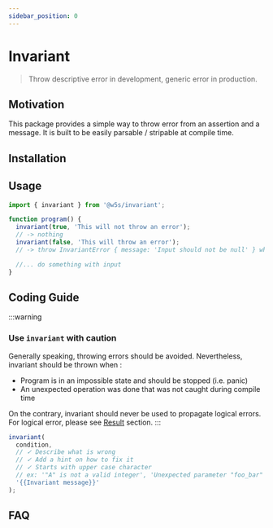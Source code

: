 ```yaml
---
sidebar_position: 0
---
```



# Invariant

> Throw descriptive error in development, generic error in production.

<PackageBadgeGroup apiHref="/api/invariant" />

## Motivation

This package provides a simple way to throw error from an assertion and a message.
It is built to be easily parsable / stripable at compile time.

## Installation

<PackageInstallBlock packageName="@w5s/invariant" />

## Usage

```ts
import { invariant } from '@w5s/invariant';

function program() {
  invariant(true, 'This will not throw an error'); 
  // -> nothing
  invariant(false, 'This will throw an error'); 
  // -> throw InvariantError { message: 'Input should not be null' } when input is null or undefined

  //... do something with input
}
```

## Coding Guide

:::warning

### Use `invariant` with caution

Generally speaking, throwing errors should be avoided.
Nevertheless, invariant should be thrown when :

- Program is in an impossible state and should be stopped (i.e. panic)
- An unexpected operation was done that was not caught during compile time

On the contrary, invariant should never be used to propagate logical errors.
For logical error, please see [Result](./core/result) section.
:::

```ts
invariant(
  condition, 
  // ✓ Describe what is wrong
  // ✓ Add a hint on how to fix it
  // ✓ Starts with upper case character
  // ex: '"A" is not a valid integer', 'Unexpected parameter "foo_bar"', ...
  '{{Invariant message}}'
);
```

## FAQ
